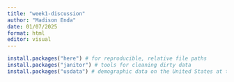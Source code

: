 ```yaml
---
title: "week1-discussion"
author: "Madison Enda"
date: 01/07/2025
format: html
editor: visual
---
```


```r
install.packages("here") # for reproducible, relative file paths
install.packages("janitor") # tools for cleaning dirty data
install.packages("usdata") # demographic data on the United States at the county and state levels spanning multiple years.
```

